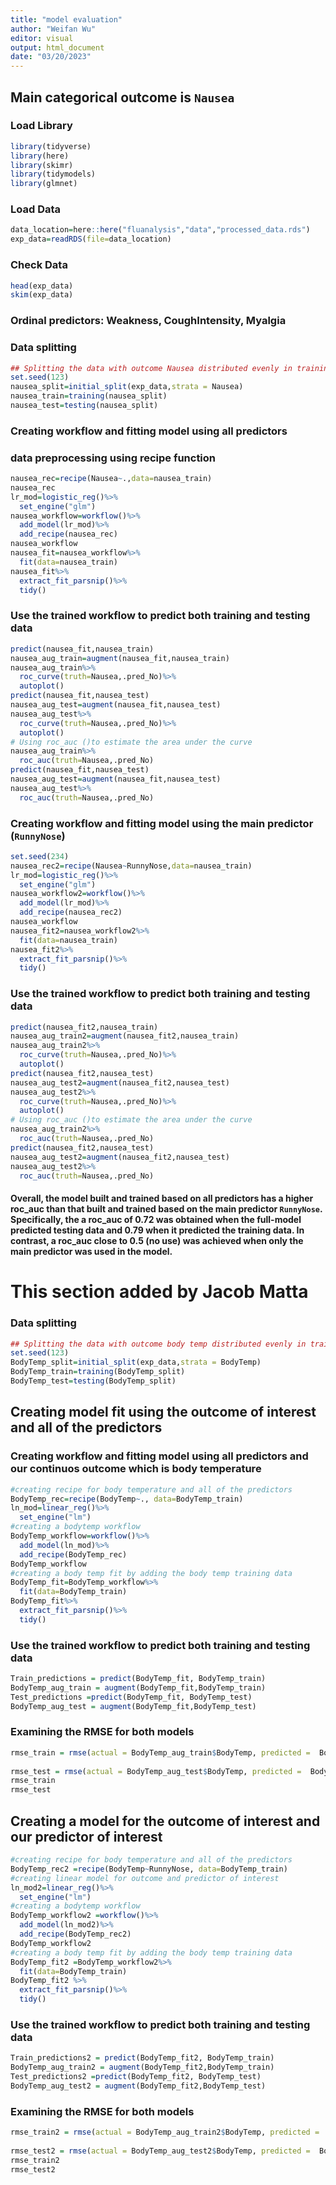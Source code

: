 ```yaml
---
title: "model evaluation"
author: "Weifan Wu"
editor: visual
output: html_document
date: "03/20/2023"
---
```


## Main categorical outcome is `Nausea`

### Load Library

```r
library(tidyverse)
library(here)
library(skimr)
library(tidymodels)
library(glmnet)
```

### Load Data

```r
data_location=here::here("fluanalysis","data","processed_data.rds")
exp_data=readRDS(file=data_location)
```

### Check Data

```r
head(exp_data)
skim(exp_data)
```

### Ordinal predictors: Weakness, CoughIntensity, Myalgia

### Data splitting

```r
## Splitting the data with outcome Nausea distributed evenly in training and testing data
set.seed(123)
nausea_split=initial_split(exp_data,strata = Nausea)
nausea_train=training(nausea_split)
nausea_test=testing(nausea_split)
```

### Creating workflow and fitting model using all predictors

### data preprocessing using recipe function

```r
nausea_rec=recipe(Nausea~.,data=nausea_train)
nausea_rec
lr_mod=logistic_reg()%>%
  set_engine("glm")
nausea_workflow=workflow()%>%
  add_model(lr_mod)%>%
  add_recipe(nausea_rec)
nausea_workflow
nausea_fit=nausea_workflow%>%
  fit(data=nausea_train)
nausea_fit%>%
  extract_fit_parsnip()%>%
  tidy()
```

### Use the trained workflow to predict both training and testing data

```r
predict(nausea_fit,nausea_train)
nausea_aug_train=augment(nausea_fit,nausea_train)
nausea_aug_train%>%
  roc_curve(truth=Nausea,.pred_No)%>%
  autoplot()
predict(nausea_fit,nausea_test)
nausea_aug_test=augment(nausea_fit,nausea_test)
nausea_aug_test%>%
  roc_curve(truth=Nausea,.pred_No)%>%
  autoplot()
# Using roc_auc ()to estimate the area under the curve
nausea_aug_train%>%
  roc_auc(truth=Nausea,.pred_No)
predict(nausea_fit,nausea_test)
nausea_aug_test=augment(nausea_fit,nausea_test)
nausea_aug_test%>%
  roc_auc(truth=Nausea,.pred_No)
```

### Creating workflow and fitting model using the main predictor (`RunnyNose`)

```r
set.seed(234)
nausea_rec2=recipe(Nausea~RunnyNose,data=nausea_train)
lr_mod=logistic_reg()%>%
  set_engine("glm")
nausea_workflow2=workflow()%>%
  add_model(lr_mod)%>%
  add_recipe(nausea_rec2)
nausea_workflow
nausea_fit2=nausea_workflow2%>%
  fit(data=nausea_train)
nausea_fit2%>%
  extract_fit_parsnip()%>%
  tidy()
```

### Use the trained workflow to predict both training and testing data

```r
predict(nausea_fit2,nausea_train)
nausea_aug_train2=augment(nausea_fit2,nausea_train)
nausea_aug_train2%>%
  roc_curve(truth=Nausea,.pred_No)%>%
  autoplot()
predict(nausea_fit2,nausea_test)
nausea_aug_test2=augment(nausea_fit2,nausea_test)
nausea_aug_test2%>%
  roc_curve(truth=Nausea,.pred_No)%>%
  autoplot()
# Using roc_auc ()to estimate the area under the curve
nausea_aug_train2%>%
  roc_auc(truth=Nausea,.pred_No)
predict(nausea_fit2,nausea_test)
nausea_aug_test2=augment(nausea_fit2,nausea_test)
nausea_aug_test2%>%
  roc_auc(truth=Nausea,.pred_No)
```

#### Overall, the model built and trained based on all predictors has a higher roc_auc than that built and trained based on the main predictor `RunnyNose`. Specifically, the a roc_auc of 0.72 was obtained when the full-model predicted testing data and 0.79 when it predicted the training data. In contrast, a roc_auc close to 0.5 (no use) was achieved when only the main predictor was used in the model.

# This section added by Jacob Matta

### Data splitting

```r
## Splitting the data with outcome body temp distributed evenly in training and testing data
set.seed(123)
BodyTemp_split=initial_split(exp_data,strata = BodyTemp)
BodyTemp_train=training(BodyTemp_split)
BodyTemp_test=testing(BodyTemp_split)
```

## Creating model fit using the outcome of interest and all of the predictors

### Creating workflow and fitting model using all predictors and our continuos outcome which is body temperature

```r
#creating recipe for body temperature and all of the predictors 
BodyTemp_rec=recipe(BodyTemp~., data=BodyTemp_train)
ln_mod=linear_reg()%>%
  set_engine("lm")
#creating a bodytemp workflow 
BodyTemp_workflow=workflow()%>%
  add_model(ln_mod)%>%
  add_recipe(BodyTemp_rec)
BodyTemp_workflow
#creating a body temp fit by adding the body temp training data 
BodyTemp_fit=BodyTemp_workflow%>%
  fit(data=BodyTemp_train)
BodyTemp_fit%>%
  extract_fit_parsnip()%>%
  tidy()
```

### Use the trained workflow to predict both training and testing data

```r
Train_predictions = predict(BodyTemp_fit, BodyTemp_train)
BodyTemp_aug_train = augment(BodyTemp_fit,BodyTemp_train)
Test_predictions =predict(BodyTemp_fit, BodyTemp_test)
BodyTemp_aug_test = augment(BodyTemp_fit,BodyTemp_test)
```

### Examining the RMSE for both models

```r
rmse_train = rmse(actual = BodyTemp_aug_train$BodyTemp, predicted =  BodyTemp_aug_train$.pred)
        
rmse_test = rmse(actual = BodyTemp_aug_test$BodyTemp, predicted =  BodyTemp_aug_test$.pred)     
rmse_train
rmse_test
```

## Creating a model for the outcome of interest and our predictor of interest

```r
#creating recipe for body temperature and all of the predictors 
BodyTemp_rec2 =recipe(BodyTemp~RunnyNose, data=BodyTemp_train)
#creating linear model for outcome and predictor of interest
ln_mod2=linear_reg()%>%
  set_engine("lm")
#creating a bodytemp workflow 
BodyTemp_workflow2 =workflow()%>%
  add_model(ln_mod2)%>%
  add_recipe(BodyTemp_rec2)
BodyTemp_workflow2
#creating a body temp fit by adding the body temp training data 
BodyTemp_fit2 =BodyTemp_workflow2%>%
  fit(data=BodyTemp_train)
BodyTemp_fit2 %>%
  extract_fit_parsnip()%>%
  tidy()
```

### Use the trained workflow to predict both training and testing data

```r
Train_predictions2 = predict(BodyTemp_fit2, BodyTemp_train)
BodyTemp_aug_train2 = augment(BodyTemp_fit2,BodyTemp_train)
Test_predictions2 =predict(BodyTemp_fit2, BodyTemp_test)
BodyTemp_aug_test2 = augment(BodyTemp_fit2,BodyTemp_test)
```

### Examining the RMSE for both models

```r
rmse_train2 = rmse(actual = BodyTemp_aug_train2$BodyTemp, predicted =  BodyTemp_aug_train2$.pred)
        
rmse_test2 = rmse(actual = BodyTemp_aug_test2$BodyTemp, predicted =  BodyTemp_aug_test2$.pred)     
rmse_train2
rmse_test2
```
